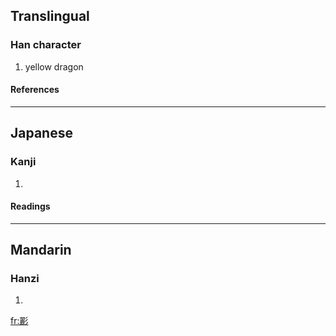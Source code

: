 {{see|彨}}

==Translingual==
===Han character===
{{Han char|rn=59|rad=彡|as=19|sn=22|four=|canj=一心竹竹竹 (MPHHH)}}
# yellow dragon
====References====
{{Han ref|kx=0364.280|dkj=10035|dj=0684.190|hdz=20858.080|uh=5F72|ud=24434}}
----
==Japanese==
===Kanji===
{{ja-kanji|grade=|rs=彡19}}
# {{defn|Japanese}} 
====Readings====
{{ja-readings|on=[[ち]] (chi)|kun=[[みずち]] (mizuchi)}}
----
==Mandarin==
===Hanzi===
{{cmn-hanzi|pin=[[chī]] ([[chi1]])|wg=ch'ih<sup>1</sup>}}
# {{defn|Mandarin}}

[[fr:彲]]
